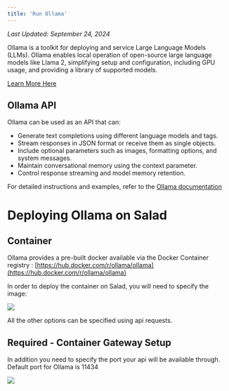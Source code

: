 ```yaml
---
title: 'Run Ollama'
---
```


_Last Updated: September 24, 2024_

Ollama is a toolkit for deploying and service Large Language Models (LLMs). Ollama enables local operation of
open-source large language models like Llama 2, simplifying setup and configuration, including GPU usage, and providing
a library of supported models.

[Learn More Here](https://ollama.com/)

## Ollama API

Ollama can be used as an API that can:

- Generate text completions using different language models and tags.
- Stream responses in JSON format or receive them as single objects.
- Include optional parameters such as images, formatting options, and system messages.
- Maintain conversational memory using the context parameter.
- Control response streaming and model memory retention.

For detailed instructions and examples, refer to the
[Ollama documentation](https://github.com/ollama/ollama/blob/main/docs/api.md)

# Deploying Ollama on Salad

## Container

Ollama provides a pre-built docker available via the Docker Container registry :
[https://hub.docker.com/r/ollama/ollama](https://hub.docker.com/r/ollama/ollama)

In order to deploy the container on Salad, you will need to specify the image:

<img src="/container-engine/images/a48be4d-image.png" />

All the other options can be specified using api requests.

## Required - Container Gateway Setup

In addition you need to specify the port your api will be available through. Default port for Ollama is 11434

<img src="/container-engine/images/af91390-image.png" />
